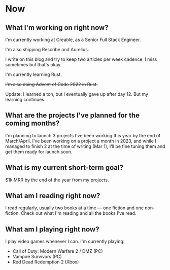 
# Now

## What I'm working on right now?

I'm currently working at Creable, as a Senior Full Stack Engineer.

I'm also shipping Rescribe and Aurelius.

I write on this blog and try to keep two articles per week cadence. I miss sometimes but that's okay.

I'm currently learning Rust.

<del>I'm also doing Advent of Code 2022 in Rust.</del>

Update: I learned a ton, but I eventually gave up after day 12. But my learning continues.

## What are the projects I've planned for the coming months?

I'm planning to launch 3 projects I've been working this year by the end of March/April. I've been working on a project a month in 2023,
and while I managed to finish 2 at the time of writing (Mar 1), I'll be fine tuning them and get them ready for launch soon.

## What is my current short-term goal?

$1k MRR by the end of the year from my projects.

## What am I reading right now?

I read regularly, usually two books at a time — one fiction and one non-fiction. Check out what I'm <Link to='/reading'>reading</Link> and all the books I've read.

## What am I playing right now?

I play video games whenever I can. I'm currently playing:

-   Call of Duty: Modern Warfare 2 / DMZ (PC)
-   Vampire Survivors (PC)
-   Red Dead Redemption 2 (Xbox)
